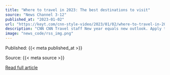 ```yaml
---
title: "Where to travel in 2023: The best destinations to visit"
source: "News Channel 3-12"
published_at: "2023-01-02"
url: "https://keyt.com/cnn-style-video/2023/01/02/where-to-travel-in-2023-the-best-destinations-to-visit/"
description: "CNN CNN Travel staff New year equals new outlook. Apply this formula liberally to travel planning in 2023. After nearly three years of travel disruptions and complications, many countries have dropped most of their pandemic restrictions. People are traveling internationally in large numbers, and there&#8217;s plenty of pent-up demand to spread around the world. InternationalThe post Where to travel in 2023: The best destinations to visit appeared first on News Channel 3-12."
image: "news_code/rss_img.png"
---
```



  Published: {{< meta published_at >}}
  

  Source: {{< meta source >}}
  

  [Read full article]({{< meta url >}})
  

